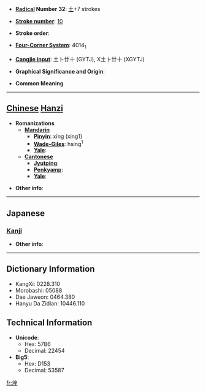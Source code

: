 * '''[[Wiktionary:Chinese radical index| Radical]] Number 32''': [[Wiktionary:Chinese radical index 土|土]]+7 strokes

* '''[[Wiktionary:Chinese total strokes index|Stroke number]]''': [[Wiktionary:Chinese total strokes index 10|10]]

* '''Stroke order''': 

* '''[[Wiktionary:Chinese four corner index|Four-Corner System]]''': 4014<sub>1</sub>

* '''[[Wiktionary:Chinese Cangjie index|Cangjie input]]''': 土卜廿十 (GYTJ), X土卜廿十 (XGYTJ)

* '''Graphical Significance and Origin''': 

* '''Common Meaning'''

----

== [[Chinese]] [[Hanzi]] ==

* '''Romanizations'''
** '''[[Mandarin]]'''
*** '''[[Pinyin]]''': xīng (xing1)
*** '''[[Wade-Giles]]''': hsing<sup>1</sup>
*** '''[[Yale]]''': 
** '''[[Cantonese]]'''
*** '''[[Jyutping]]''':
*** '''[[Penkyamp]]''': 
*** '''[[Yale]]''': 

* '''Other info''': 

----

==Japanese==
===[[Kanji]]===
{{kanji|on readings=[[せい]] (sei), [[しょう]] (shō)|kun readings=}}

* '''Other info''':  

----

== Dictionary Information ==

* KangXi: 0228.310
* Morobashi: 05088
* Dae Jaweon: 0464.380
* Hanyu Da Zidian: 10446.110

== Technical Information ==

* '''Unicode''':
** Hex: 57B6
** Decimal: 22454
* '''Big5''':
** Hex: D153
** Decimal: 53587

[[fr:垶]]